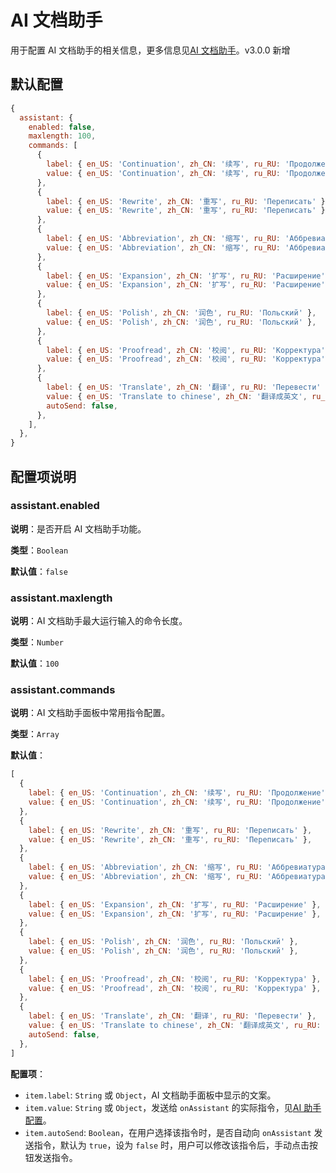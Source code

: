 
# AI 文档助手 

用于配置 AI 文档助手的相关信息，更多信息见[AI 文档助手](../assistant)。<Badge theme="success">v3.0.0 新增</Badge>

## 默认配置

```js
{
  assistant: {
    enabled: false,
    maxlength: 100,
    commands: [
      {
        label: { en_US: 'Continuation', zh_CN: '续写', ru_RU: 'Продолжение' },
        value: { en_US: 'Continuation', zh_CN: '续写', ru_RU: 'Продолжение' },
      },
      {
        label: { en_US: 'Rewrite', zh_CN: '重写', ru_RU: 'Переписать' },
        value: { en_US: 'Rewrite', zh_CN: '重写', ru_RU: 'Переписать' },
      },
      {
        label: { en_US: 'Abbreviation', zh_CN: '缩写', ru_RU: 'Аббревиатура' },
        value: { en_US: 'Abbreviation', zh_CN: '缩写', ru_RU: 'Аббревиатура' },
      },
      {
        label: { en_US: 'Expansion', zh_CN: '扩写', ru_RU: 'Расширение' },
        value: { en_US: 'Expansion', zh_CN: '扩写', ru_RU: 'Расширение' },
      },
      {
        label: { en_US: 'Polish', zh_CN: '润色', ru_RU: 'Польский' },
        value: { en_US: 'Polish', zh_CN: '润色', ru_RU: 'Польский' },
      },
      {
        label: { en_US: 'Proofread', zh_CN: '校阅', ru_RU: 'Корректура' },
        value: { en_US: 'Proofread', zh_CN: '校阅', ru_RU: 'Корректура' },
      },
      {
        label: { en_US: 'Translate', zh_CN: '翻译', ru_RU: 'Перевести' },
        value: { en_US: 'Translate to chinese', zh_CN: '翻译成英文', ru_RU: 'Перевести на китайский' },
        autoSend: false,
      },
    ],
  },
}
```

## 配置项说明

### assistant.enabled

**说明**：是否开启 AI 文档助手功能。

**类型**：`Boolean`

**默认值**：`false`

### assistant.maxlength

**说明**：AI 文档助手最大运行输入的命令长度。

**类型**：`Number`

**默认值**：`100`

### assistant.commands

**说明**：AI 文档助手面板中常用指令配置。

**类型**：`Array`

**默认值**：

```js
[
  {
    label: { en_US: 'Continuation', zh_CN: '续写', ru_RU: 'Продолжение' },
    value: { en_US: 'Continuation', zh_CN: '续写', ru_RU: 'Продолжение' },
  },
  {
    label: { en_US: 'Rewrite', zh_CN: '重写', ru_RU: 'Переписать' },
    value: { en_US: 'Rewrite', zh_CN: '重写', ru_RU: 'Переписать' },
  },
  {
    label: { en_US: 'Abbreviation', zh_CN: '缩写', ru_RU: 'Аббревиатура' },
    value: { en_US: 'Abbreviation', zh_CN: '缩写', ru_RU: 'Аббревиатура' },
  },
  {
    label: { en_US: 'Expansion', zh_CN: '扩写', ru_RU: 'Расширение' },
    value: { en_US: 'Expansion', zh_CN: '扩写', ru_RU: 'Расширение' },
  },
  {
    label: { en_US: 'Polish', zh_CN: '润色', ru_RU: 'Польский' },
    value: { en_US: 'Polish', zh_CN: '润色', ru_RU: 'Польский' },
  },
  {
    label: { en_US: 'Proofread', zh_CN: '校阅', ru_RU: 'Корректура' },
    value: { en_US: 'Proofread', zh_CN: '校阅', ru_RU: 'Корректура' },
  },
  {
    label: { en_US: 'Translate', zh_CN: '翻译', ru_RU: 'Перевести' },
    value: { en_US: 'Translate to chinese', zh_CN: '翻译成英文', ru_RU: 'Перевести на китайский' },
    autoSend: false,
  },
]
```

**配置项**：

- `item.label`: `String` 或 `Object`，AI 文档助手面板中显示的文案。
- `item.value`: `String` 或 `Object`，发送给 `onAssistant` 的实际指令，见[AI 助手配置](../methods#onAssistant)。
- `item.autoSend`: `Boolean`，在用户选择该指令时，是否自动向 `onAssistant` 发送指令，默认为 `true`，设为 `false` 时，用户可以修改该指令后，手动点击按钮发送指令。

